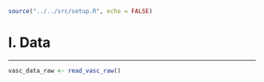 ```r
source("../../src/setup.R", echo = FALSE)
```

<!---------------------------------------------------------->
<!---------------------------------------------------------->
# I. Data
***

```r
vasc_data_raw <- read_vasc_raw()
```

